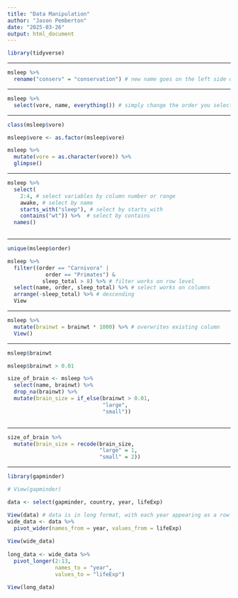 ```yaml
---
title: "Data Manipulation"
author: "Jason Pemberton"
date: "2025-03-26"
output: html_document
---
```


```r
library(tidyverse)
```

---

```r

msleep %>% 
  rename("conserv" = "conservation") # new name goes on the left side of the assignment

```

---

```r

msleep %>% 
  select(vore, name, everything()) # simply change the order you select them

```

---

```r

class(msleep$vore)

msleep$vore <- as.factor(msleep$vore)

msleep %>% 
  mutate(vore = as.character(vore)) %>% 
  glimpse()

```

---

```r

msleep %>% 
  select(
    2:4, # select variables by column number or range
    awake, # select by name
    starts_with("sleep"), # select by starts_with
    contains("wt")) %>%  # select by contains
  names()
      
```

---

```r

unique(msleep$order)

msleep %>% 
  filter((order == "Carnivora" | 
            order == "Primates") &
           sleep_total > 8) %>% # filter works on row level
  select(name, order, sleep_total) %>% # select works on columns
  arrange(-sleep_total) %>% # descending
  View
```

---

```r
msleep %>% 
  mutate(brainwt = brainwt * 1000) %>% # overwrites existing column
  View()
```

---

```r

msleep$brainwt

msleep$brainwt > 0.01

size_of_brain <- msleep %>% 
  select(name, brainwt) %>% 
  drop_na(brainwt) %>%
  mutate(brain_size = if_else(brainwt > 0.01,
                              "large",
                              "small"))



```

---

```r

size_of_brain %>% 
  mutate(brain_size = recode(brain_size,
                             "large" = 1,
                             "small" = 2))
```

---

```r

library(gapminder)

# View(gapminder)

data <- select(gapminder, country, year, lifeExp)

View(data) # data is in long format, with each year appearing as a row entry
wide_data <- data %>%
  pivot_wider(names_from = year, values_from = lifeExp)
  
View(wide_data)  
  
long_data <- wide_data %>% 
  pivot_longer(2:13,
               names_to = "year",
               values_to = "lifeExp")

View(long_data)
```

